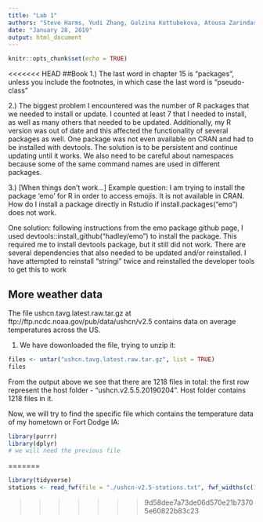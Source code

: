 ```yaml
---
title: "Lab 1"
authors: "Steve Harms, Yudi Zhang, Gulzina Kuttubekova, Atousa Zarindast"
date: "January 28, 2019"
output: html_document
---
```


```r
knitr::opts_chunk$set(echo = TRUE)
```

<<<<<<< HEAD
##Book
1.) The last word in chapter 15 is "packages", unless you include the footnotes, in which case the last word is "pseudo-class"

2.) The biggest problem I encountered was the number of R packages that we needed to install or update. I counted at least 7 that I needed to install, as well as many others that needed to be updated. Additionally, my R version was out of date and this affected the functionality of several packages as well. One package was not even available on CRAN and had to be installed with devtools. The solution is to be persistent and continue updating until it works. We also need to be careful about namespaces because some of the same command names are used in different packages.

3.) [When things don't work...] Example question: I am trying to install the package 'emo' for R in order to access emojis. It is not available in CRAN. How do I install a package directly in Rstudio if install.packages("emo") does not work.

One solution: following instructions from the emo package github page, I used devtools::install_github("hadley/emo") to install the package. This required me to install devtools package, but it still did not work. There are several dependencies that also needed to be updated and/or reinstalled. I have attempted to reinstall "stringi" twice and reinstalled the developer tools to get this to work

## More weather data

The file ushcn.tavg.latest.raw.tar.gz at ftp://ftp.ncdc.noaa.gov/pub/data/ushcn/v2.5 contains data on average temperatures across the US. 

1. We have dowonloaded the file, trying to unzip it:
```r
files <- untar("ushcn.tavg.latest.raw.tar.gz", list = TRUE)
files
```
From the output above we see that there are 1218 files in total: the first row represent the host folder - "ushcn.v2.5.5.20190204". Host folder contains 1218 files in it. 

Now, we will try to find the specific file which contains the temperature data of my hometown or Fort Dodge IA:
```r
library(purrr)
library(dplyr)
# we will need the previous file
```
























=======
```r
library(tidyverse)
stations <- read_fwf(file = "./ushcn-v2.5-stations.txt", fwf_widths(c(11, 10, 10, 6, 4, 30, 7, 7, 7, 5), c("COOP ID", "LATITUDE", "LONGITUDE", "ELEVATION", "STATE", "NAME", "COMPONENT 1", "COMPONENT 2", "COMPONENT 3", "UTC OFFSET")))

```
>>>>>>> 9d58dee7a73de06d570e21b73705e60822b83c23


